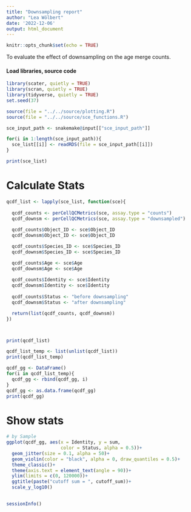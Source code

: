 ```yaml
---
title: "Downsampling report"
author: "Lea Wölbert"
date: '2022-12-06'
output: html_document
---
```


```r
knitr::opts_chunk$set(echo = TRUE)
```

To evaluate the effect of downsampling on the age merge counts.

#### Load libraries, source code 

```r
library(scater, quietly = TRUE) 
library(scran, quietly = TRUE) 
library(tidyverse, quietly = TRUE) 
set.seed(37)
```

```r

source(file = "../../source/plotting.R")
source(file = "../../source/sce_functions.R")

sce_input_path <- snakemake@input[["sce_input_path"]]

for(i in 1:length(sce_input_path)){
  sce_list[[i]] <- readRDS(file = sce_input_path[[i]])
}

print(sce_list)
```

# Calculate Stats

```r

qcdf_list <- lapply(sce_list, function(sce){
  
  qcdf_counts <- perCellQCMetrics(sce, assay.type = "counts")
  qcdf_downsm <- perCellQCMetrics(sce, assay.type = "downsampled")
  
  qcdf_counts$Object_ID <- sce$Object_ID
  qcdf_downsm$Object_ID <- sce$Object_ID

  qcdf_counts$Species_ID <- sce$Species_ID
  qcdf_downsm$Species_ID <- sce$Species_ID

  qcdf_counts$Age <- sce$Age
  qcdf_downsm$Age <- sce$Age
  
  qcdf_counts$Identity <- sce$Identity
  qcdf_downsm$Identity <- sce$Identity
  
  qcdf_counts$Status <- "before downsampling"
  qcdf_downsm$Status <- "after downsampling"

  return(list(qcdf_counts, qcdf_downsm))
}) 



print(qcdf_list)

qcdf_list_temp <- list(unlist(qcdf_list))
print(qcdf_list_temp)

qcdf_gg <- DataFrame()
for(i in qcdf_list_temp){
  qcdf_gg <- rbind(qcdf_gg, i)
}
qcdf_gg <- as.data.frame(qcdf_gg)
print(qcdf_gg)
```

# Show stats

```r

# by Sample
ggplot(qcdf_gg, aes(x = Identity, y = sum,
                    color = Status, alpha = 0.5))+
  geom_jitter(size = 0.1, alpha = 50)+
  geom_violin(color = "black", alpha = 0, draw_quantiles = 0.5)+
  theme_classic()+
  theme(axis.text = element_text(angle = 90))+
  ylim(limits = c(0, 120000))+
  ggtitle(paste("cutoff sum = ", cutoff_sum))+ 
  scale_y_log10()
  
```

```r
sessionInfo()
```